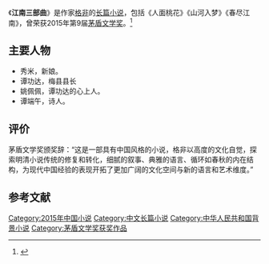 {{Infobox book
|书名      = 《江南三部曲》
|图片      =
|图片说明   = 
|作者      = [[格非|格非]]
|原名      = 
|插图      = 
|封面设计   = 
|出版地    = 北京市
|语言      = 简体中文
|系列      = 
|题材      = 
|类型      = 长篇小说
|出版者    = [[北京十月文艺出版社|北京十月文艺出版社]]
|出版日期   = 2019年
|中文版    = 
|媒介      = 
|页数      = 
|开本      = 
|isbn      = 9787530219805
|oclc      = 
|杜威十进制图书分类法    = 
|美国国会图书馆图书分类法 = 
|上一部作品  = 
|下一部作品  = 
|引用       = 
|被引用     = 
}}
《'''江南三部曲'''》是作家[[格非|格非]]的[[长篇小说|长篇小说]]，包括《人面桃花》《山河入梦》《春尽江南》，曾荣获2015年第9届[[茅盾文学奖|茅盾文学奖]]。<ref>{{cite news |author1=李怡芸 |title=茅盾文学奖作品热销 《江南》、《繁花》加印 |url=https://www.chinatimes.com/cn/realtimenews/20150819002740-260508?chdtv |accessdate=2020-09-01 |work=旺报 |date=2015-08-19}}</ref>

== 主要人物 ==
*秀米，新娘。
*谭功达，梅县县长
*姚佩佩，谭功达的心上人。
*谭端午，诗人。

==评价==
茅盾文学奖颁奖辞：“这是一部具有中国风格的小说，格非以高度的文化自觉，探索明清小说传统的修复和转化，细腻的叙事、典雅的语言、循环如春秋的内在结构，为现代中国经验的表现开拓了更加广阔的文化空间与新的语言和艺术维度。”

==参考文献==
{{reflist}}

{{茅盾文学奖}}

{{DEFAULTSORT:Jiang江南三部曲}}
[[Category:2015年中国小说|Category:2015年中国小说]]
[[Category:中文长篇小说|Category:中文长篇小说]]
[[Category:中华人民共和国背景小说|Category:中华人民共和国背景小说]]
[[Category:茅盾文学奖获奖作品|Category:茅盾文学奖获奖作品]]